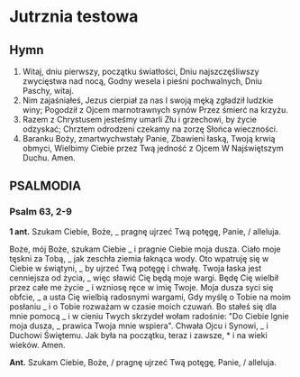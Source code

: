 # Jutrznia testowa

<OpeningVersicle />

## Hymn

1. Witaj, dniu pierwszy, początku światłości,
   Dniu najszczęśliwszy zwycięstwa nad nocą,
   Godny wesela i pieśni pochwalnych,
   Dniu Paschy, witaj.
2. Nim zajaśniałeś, Jezus cierpiał za nas
   I swoją męką zgładził ludzkie winy;
   Pogodził z Ojcem marnotrawnych synów
   Przez śmierć na krzyżu.
3. Razem z Chrystusem jesteśmy umarli
   Złu i grzechowi, by życie odzyskać;
   Chrztem odrodzeni czekamy na zorzę
   Słońca wieczności.
4. Baranku Boży, zmartwychwstały Panie,
   Zbawieni łaską, Twoją krwią obmyci,
   Wielbimy Ciebie przez Twą jedność z Ojcem
   W Najświętszym Duchu. Amen.

## PSALMODIA

### Psalm 63, 2-9

**1 ant.**
Szukam Ciebie, Boże, _ pragnę ujrzeć Twą potęgę, Panie, / alleluja.

Boże, mój Boże, szukam Ciebie _
i pragnie Ciebie moja dusza.
Ciało moje tęskni za Tobą, _
jak zeschła ziemia łaknąca wody.
Oto wpatruję się w Ciebie w świątyni, _
by ujrzeć Twą potęgę i chwałę.
Twoja łaska jest cenniejsza od życia, _
więc sławić Cię będą moje wargi.
Będę Cię wielbił przez całe me życie _
i wzniosę ręce w imię Twoje.
Moja dusza syci się obfcie, _
a usta Cię wielbią radosnymi wargami,
Gdy myślę o Tobie na moim posłaniu _
i o Tobie rozważam w czasie moich czuwań.
Bo stałeś się dla mnie pomocą _
i w cieniu Twych skrzydeł wołam radośnie:
"Do Ciebie lgnie moja dusza, _
prawica Twoja mnie wspiera".
Chwała Ojcu i Synowi, _
i Duchowi Świętemu.
Jak była na początku, teraz i zawsze, \*
i na wieki wieków. Amen.

**Ant.** Szukam Ciebie, Boże, / pragnę ujrzeć Twą potęgę, Panie, / alleluja.

<OurFather />
<ClosingVersicle />
